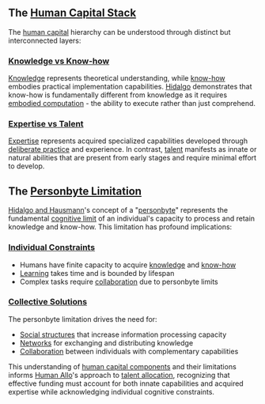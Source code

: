 ## The [Human Capital Stack](docs/concepts/human-capital-stack.md)

The [human capital](docs/concepts/human-capital.md) hierarchy can be understood through distinct but interconnected layers:

### [Knowledge vs Know-how](docs/concepts/knowledge-knowhow.md)
[Knowledge](docs/concepts/knowledge.md) represents theoretical understanding, while [know-how](docs/concepts/know-how.md) embodies practical implementation capabilities. [Hidalgo](docs/references/hidalgo.md) demonstrates that know-how is fundamentally different from knowledge as it requires [embodied computation](docs/concepts/embodied-computation.md) - the ability to execute rather than just comprehend.

### [Expertise vs Talent](docs/concepts/expertise-talent.md)
[Expertise](docs/concepts/expertise.md) represents acquired specialized capabilities developed through [deliberate practice](docs/concepts/deliberate-practice.md) and experience. In contrast, [talent](docs/concepts/talent.md) manifests as innate or natural abilities that are present from early stages and require minimal effort to develop.

## The [Personbyte Limitation](docs/concepts/personbyte-limitation.md)

[Hidalgo and Hausmann](docs/references/hidalgo-hausmann.md)'s concept of a "[personbyte](docs/concepts/personbyte.md)" represents the fundamental [cognitive limit](docs/concepts/cognitive-limits.md) of an individual's capacity to process and retain knowledge and know-how. This limitation has profound implications:

### [Individual Constraints](docs/constraints/individual.md)
- Humans have finite capacity to acquire [knowledge](docs/concepts/knowledge.md) and [know-how](docs/concepts/know-how.md)
- [Learning](docs/processes/learning.md) takes time and is bounded by lifespan
- Complex tasks require [collaboration](docs/processes/collaboration.md) due to personbyte limits

### [Collective Solutions](docs/solutions/collective.md)
The personbyte limitation drives the need for:
- [Social structures](docs/structures/social.md) that increase information processing capacity
- [Networks](docs/structures/networks.md) for exchanging and distributing knowledge
- [Collaboration](docs/processes/collaboration.md) between individuals with complementary capabilities

This understanding of [human capital components](docs/components/human-capital.md) and their limitations informs [Human Allo](docs/protocols/human-allo.md)'s approach to [talent allocation](docs/mechanisms/talent-allocation.md), recognizing that effective funding must account for both innate capabilities and acquired expertise while acknowledging individual cognitive constraints.


